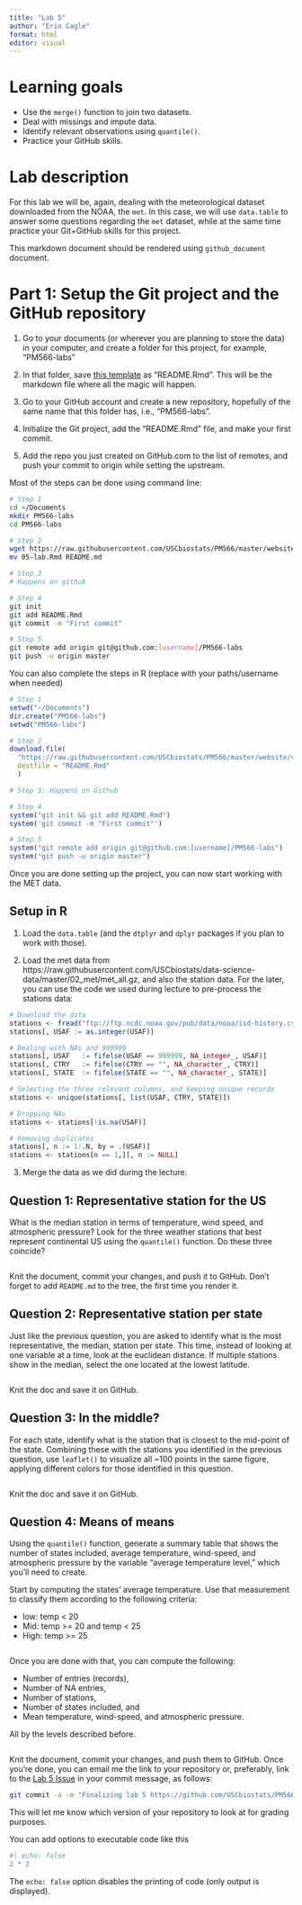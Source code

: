 ```yaml
---
title: "Lab 5"
author: "Erin Cagle"
format: html
editor: visual
---
```


# Learning goals

- Use the `merge()` function to join two datasets.
- Deal with missings and impute data.
- Identify relevant observations using `quantile()`.
- Practice your GitHub skills.

# Lab description

For this lab we will be, again, dealing with the meteorological dataset downloaded from the NOAA, the `met`. In this case, we will use `data.table` to answer some questions regarding the `met` dataset, while at the same time practice your Git+GitHub skills for this project.

This markdown document should be rendered using `github_document` document.

# Part 1: Setup the Git project and the GitHub repository

1. Go to your documents (or wherever you are planning to store the data) in your computer, and create a folder for this project, for example, "PM566-labs"

2. In that folder, save [this template](https://raw.githubusercontent.com/USCbiostats/PM566/master/website/content/assignment/05-lab.Rmd) as "README.Rmd". This will be the markdown file where all the magic will happen.

3. Go to your GitHub account and create a new repository, hopefully of the same name that this folder has, i.e., "PM566-labs".

4. Initialize the Git project, add the "README.Rmd" file, and make your first commit.

5. Add the repo you just created on GitHub.com to the list of remotes, and push your commit to origin while setting the upstream.

Most of the steps can be done using command line:

```sh
# Step 1
cd ~/Documents
mkdir PM566-labs
cd PM566-labs

# Step 2
wget https://raw.githubusercontent.com/USCbiostats/PM566/master/website/content/assignment/05-lab.Rmd 
mv 05-lab.Rmd README.md

# Step 3
# Happens on github

# Step 4
git init
git add README.Rmd
git commit -m "First commit"

# Step 5
git remote add origin git@github.com:[username]/PM566-labs
git push -u origin master
```

You can also complete the steps in R (replace with your paths/username when needed)

```r
# Step 1
setwd("~/Documents")
dir.create("PM566-labs")
setwd("PM566-labs")

# Step 2
download.file(
  "https://raw.githubusercontent.com/USCbiostats/PM566/master/website/content/assignment/05-lab.Rmd",
  destfile = "README.Rmd"
  )

# Step 3: Happens on Github

# Step 4
system("git init && git add README.Rmd")
system('git commit -m "First commit"')

# Step 5
system("git remote add origin git@github.com:[username]/PM566-labs")
system("git push -u origin master")
```

Once you are done setting up the project, you can now start working with the MET data.

## Setup in R

1. Load the `data.table` (and the `dtplyr` and `dplyr` packages if you plan to work with those).

2. Load the met data from https://raw.githubusercontent.com/USCbiostats/data-science-data/master/02_met/met_all.gz, and also the station data. For the later, you can use the code we used during lecture to pre-process the stations data:

```r
# Download the data
stations <- fread("ftp://ftp.ncdc.noaa.gov/pub/data/noaa/isd-history.csv")
stations[, USAF := as.integer(USAF)]

# Dealing with NAs and 999999
stations[, USAF   := fifelse(USAF == 999999, NA_integer_, USAF)]
stations[, CTRY   := fifelse(CTRY == "", NA_character_, CTRY)]
stations[, STATE  := fifelse(STATE == "", NA_character_, STATE)]

# Selecting the three relevant columns, and keeping unique records
stations <- unique(stations[, list(USAF, CTRY, STATE)])

# Dropping NAs
stations <- stations[!is.na(USAF)]

# Removing duplicates
stations[, n := 1:.N, by = .(USAF)]
stations <- stations[n == 1,][, n := NULL]
```

3. Merge the data as we did during the lecture.

## Question 1: Representative station for the US

What is the median station in terms of temperature, wind speed, and atmospheric pressure? Look for the three weather stations that best represent continental US using the `quantile()` function. Do these three coincide?

```r

```


Knit the document, commit your changes, and push it to GitHub. Don't forget to add `README.md` to the tree, the first time you render it.

## Question 2: Representative station per state

Just like the previous question, you are asked to identify what is the most representative, the median, station per state. This time, instead of looking at one variable at a time, look at the euclidean distance. If multiple stations show in the median, select the one located at the lowest latitude.

```r

```

Knit the doc and save it on GitHub.

## Question 3: In the middle?

For each state, identify what is the station that is closest to the mid-point of the state. Combining these with the stations you identified in the previous question, use `leaflet()` to visualize all ~100 points in the same figure, applying different colors for those identified in this question.

```r

```

Knit the doc and save it on GitHub.

## Question 4: Means of means

Using the `quantile()` function, generate a summary table that shows the number of states included, average temperature, wind-speed, and atmospheric pressure by the variable "average temperature level," which you'll need to create. 

Start by computing the states' average temperature. Use that measurement to classify them according to the following criteria: 

- low: temp < 20
- Mid: temp >= 20 and temp < 25
- High: temp >= 25

```r

```

Once you are done with that, you can compute the following:

- Number of entries (records),
- Number of NA entries,
- Number of stations,
- Number of states included, and
- Mean temperature, wind-speed, and atmospheric pressure.

All by the levels described before.

```r

```

Knit the document, commit your changes, and push them to GitHub. Once you're done, you can email me the link to your repository or, preferably, link to the [Lab 5 Issue](https://github.com/USCbiostats/PM566/issues/68) in your commit message, as follows:

```bash
git commit -a -m "Finalizing lab 5 https://github.com/USCbiostats/PM566/issues/68"
```

This will let me know which version of your repository to look at for grading purposes.


You can add options to executable code like this

```r
#| echo: false
2 * 2
```

The `echo: false` option disables the printing of code (only output is displayed).
